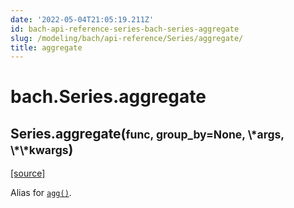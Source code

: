 ```yaml
---
date: '2022-05-04T21:05:19.211Z'
id: bach-api-reference-series-bach-series-aggregate
slug: /modeling/bach/api-reference/Series/aggregate/
title: aggregate
---
```


# bach.Series.aggregate

<div className="method">

<h2 className="signature-method"><span className="additional-name">Series.</span><span className="name">aggregate(</span><small className="parameter-list"><span className="parameter" id="func">func</span>, <span className="parameter" id="group_by">group_by=None</span>, <span className="parameter" id="*">\*args</span>, <span className="parameter" id="**">\*\*kwargs</span></small>)</h2>


&#8203;<span className="view-source">[[source]](https://github.com/objectiv/objectiv-analytics/blob/main/bach/bach/series/series.py)</span>

<div className="content">

Alias for [`agg()`](/modeling/bach/api-reference/Series/bach.Series.agg.mdx).


</div>


</div>
